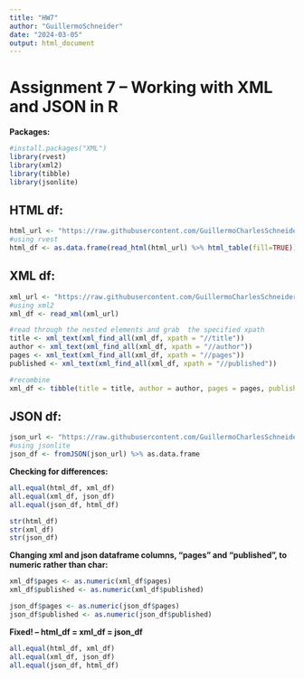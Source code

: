 ```yaml
---
title: "HW7"
author: "GuillermoSchneider"
date: "2024-03-05"
output: html_document
---
```


# **Assignment 7 – Working with XML and JSON in R**

**Packages:**
```r
#install.packages("XML")
library(rvest)
library(xml2)
library(tibble)
library(jsonlite)
```

## **HTML df:**
```r
html_url <- "https://raw.githubusercontent.com/GuillermoCharlesSchneider/DATA-607/main/HW7/books.html"
#using rvest
html_df <- as.data.frame(read_html(html_url) %>% html_table(fill=TRUE)) 
```

## **XML df:**
```r
xml_url <- "https://raw.githubusercontent.com/GuillermoCharlesSchneider/DATA-607/main/HW7/books.xml"
#using xml2
xml_df <- read_xml(xml_url) 

#read through the nested elements and grab  the specified xpath
title <- xml_text(xml_find_all(xml_df, xpath = "//title"))
author <- xml_text(xml_find_all(xml_df, xpath = "//author"))
pages <- xml_text(xml_find_all(xml_df, xpath = "//pages"))
published <- xml_text(xml_find_all(xml_df, xpath = "//published"))

#recombine
xml_df <- tibble(title = title, author = author, pages = pages, published = published) %>% as.data.frame

```

## **JSON df:**
```r
json_url <- "https://raw.githubusercontent.com/GuillermoCharlesSchneider/DATA-607/main/HW7/books.json"
#using jsonlite
json_df <- fromJSON(json_url) %>% as.data.frame
```
**Checking for differences:**
```r
all.equal(html_df, xml_df)
all.equal(xml_df, json_df)
all.equal(json_df, html_df)

str(html_df)
str(xml_df)
str(json_df)
```

**Changing xml and json dataframe columns, "pages" and "published",  to numeric rather than char:**
```r
xml_df$pages <- as.numeric(xml_df$pages)
xml_df$published <- as.numeric(xml_df$published)

json_df$pages <- as.numeric(json_df$pages)
json_df$published <- as.numeric(json_df$published)
```

**Fixed! -- html_df = xml_df = json_df**
```r
all.equal(html_df, xml_df)
all.equal(xml_df, json_df)
all.equal(json_df, html_df)
```





